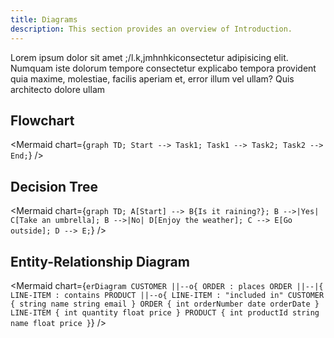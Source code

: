 ```yaml
---
title: Diagrams
description: This section provides an overview of Introduction.
---
```


Lorem ipsum dolor sit amet ;/l.k,jmhnhkiconsectetur adipisicing elit. Numquam iste dolorum tempore consectetur explicabo tempora provident quia maxime, molestiae, facilis aperiam et, error illum vel ullam? Quis architecto dolore ullam

## Flowchart

<Mermaid chart={`graph TD;
    Start --> Task1;
    Task1 --> Task2;
    Task2 --> End;`} />

##  Decision Tree

<Mermaid chart={`graph TD;
    A[Start] --> B{Is it raining?};
    B -->|Yes| C[Take an umbrella];
    B -->|No| D[Enjoy the weather];
    C --> E[Go outside];
    D --> E;`} />

## Entity-Relationship Diagram

<Mermaid chart={`erDiagram
    CUSTOMER ||--o{ ORDER : places
    ORDER ||--|{ LINE-ITEM : contains
    PRODUCT ||--o{ LINE-ITEM : "included in"
    CUSTOMER {
        string name
        string email
    }
    ORDER {
        int orderNumber
        date orderDate
    }
    LINE-ITEM {
        int quantity
        float price
    }
    PRODUCT {
        int productId
        string name
        float price
    }`} />